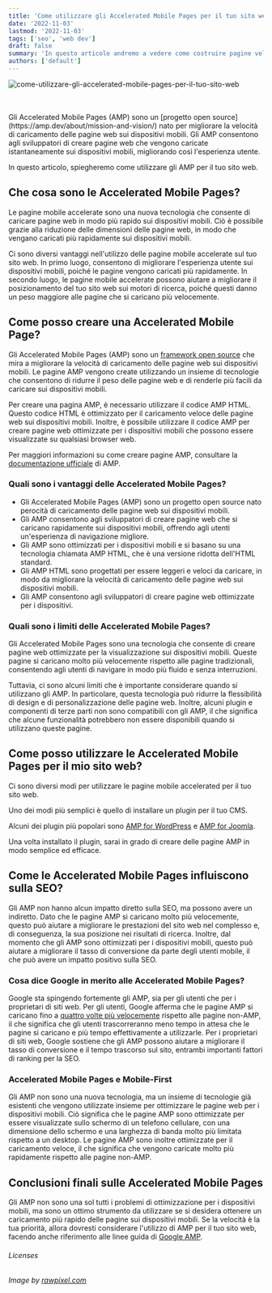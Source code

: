 ```yaml
---
title: 'Come utilizzare gli Accelerated Mobile Pages per il tuo sito web'
date: '2022-11-03'
lastmod: '2022-11-03'
tags: ['seo', 'web dev']
draft: false
summary: 'In questo articolo andremo a vedere come costruire pagine veloci e compatibili con i dispositivi mobili con Accelerated Mobile Pages (AMP).'
authors: ['default']
---
```


![come-utilizzare-gli-accelerated-mobile-pages-per-il-tuo-sito-web](/static/images/blog/come-utilizzare-gli-accelerated-mobile-pages-per-il-tuo-sito-web.jpg)

<TOCInline toc={props.toc} asDisclosure />
<br/><br/>
Gli Accelerated Mobile Pages (AMP) sono un [progetto open source](https://amp.dev/about/mission-and-vision/) nato per migliorare la velocità di caricamento delle pagine web sui dispositivi mobili. Gli AMP consentono agli sviluppatori di creare pagine web che vengono caricate istantaneamente sui dispositivi mobili, migliorando così l'esperienza utente. 

In questo articolo, spiegheremo come utilizzare gli AMP per il tuo sito web.


## Che cosa sono le Accelerated Mobile Pages?

Le pagine mobile accelerate sono una nuova tecnologia che consente di caricare pagine web in modo più rapido sui dispositivi mobili. Ciò è possibile grazie alla riduzione delle dimensioni delle pagine web, in modo che vengano caricati più rapidamente sui dispositivi mobili.

Ci sono diversi vantaggi nell'utilizzo delle pagine mobile accelerate sul tuo sito web. In primo luogo, consentono di migliorare l'esperienza utente sui dispositivi mobili, poiché le pagine vengono caricati più rapidamente. In secondo luogo, le pagine mobile accelerate possono aiutare a migliorare il posizionamento del tuo sito web sui motori di ricerca, poiché questi danno un peso maggiore alle pagine che si caricano più velocemente.


## Come posso creare una Accelerated Mobile Page?

Gli Accelerated Mobile Pages (AMP) sono un [framework open source](https://amp.dev/) che mira a migliorare la velocità di caricamento delle pagine web sui dispositivi mobili. Le pagine AMP vengono create utilizzando un insieme di tecnologie che consentono di ridurre il peso delle pagine web e di renderle più facili da caricare sui dispositivi mobili.

Per creare una pagina AMP, è necessario utilizzare il codice AMP HTML. Questo codice HTML è ottimizzato per il caricamento veloce delle pagine web sui dispositivi mobili. Inoltre, è possibile utilizzare il codice AMP per creare pagine web ottimizzate per i dispositivi mobili che possono essere visualizzate su qualsiasi browser web.

Per maggiori informazioni su come creare pagine AMP, consultare la [documentazione ufficiale](https://amp.dev/it/documentation/guides-and-tutorials/?format=websites) di AMP.


### Quali sono i vantaggi delle Accelerated Mobile Pages?

- Gli Accelerated Mobile Pages (AMP) sono un progetto open source nato perocità di caricamento delle pagine web sui dispositivi mobili. 
- Gli AMP consentono agli sviluppatori di creare pagine web che si caricano rapidamente sui dispositivi mobili, offrendo agli utenti un'esperienza di navigazione migliore. 
- Gli AMP sono ottimizzati per i dispositivi mobili e si basano su una tecnologia chiamata AMP HTML, che è una versione ridotta dell'HTML standard. 
- Gli AMP HTML sono progettati per essere leggeri e veloci da caricare, in modo da migliorare la velocità di caricamento delle pagine web sui dispositivi mobili. 
- Gli AMP consentono agli sviluppatori di creare pagine web ottimizzate per i dispositivi.


### Quali sono i limiti delle Accelerated Mobile Pages?

Gli Accelerated Mobile Pages sono una tecnologia che consente di creare pagine web ottimizzate per la visualizzazione sui dispositivi mobili. Queste pagine si caricano molto più velocemente rispetto alle pagine tradizionali, consentendo agli utenti di navigare in modo più fluido e senza interruzioni.

Tuttavia, ci sono alcuni limiti che è importante considerare quando si utilizzano gli AMP. In particolare, questa tecnologia può ridurre la flessibilità di design e di personalizzazione delle pagine web. Inoltre, alcuni plugin e componenti di terze parti non sono compatibili con gli AMP, il che significa che alcune funzionalità potrebbero non essere disponibili quando si utilizzano queste pagine.


## Come posso utilizzare le Accelerated Mobile Pages per il mio sito web?

Ci sono diversi modi per utilizzare le pagine mobile accelerated per il tuo sito web.

Uno dei modi più semplici è quello di installare un plugin per il tuo CMS.

Alcuni dei plugin più popolari sono [AMP for WordPress](https://it.wordpress.org/plugins/amp/) e [AMP for Joomla](https://extensions.joomla.org/tags/amp/).

Una volta installato il plugin, sarai in grado di creare delle pagine AMP in modo semplice ed efficace.


## Come le Accelerated Mobile Pages influiscono sulla SEO?

Gli AMP non hanno alcun impatto diretto sulla SEO, ma possono avere un indiretto. Dato che le pagine AMP si caricano molto più velocemente, questo può aiutare a migliorare le prestazioni del sito web nel complesso e, di conseguenza, la sua posizione nei risultati di ricerca. Inoltre, dal momento che gli AMP sono ottimizzati per i dispositivi mobili, questo può aiutare a migliorare il tasso di conversione da parte degli utenti mobile, il che può avere un impatto positivo sulla SEO.


### Cosa dice Google in merito alle Accelerated Mobile Pages?

Google sta spingendo fortemente gli AMP, sia per gli utenti che per i proprietari di siti web. Per gli utenti, Google afferma che le pagine AMP si caricano fino a [quattro volte più velocemente](https://support.google.com/google-ads/answer/7496737?hl=it) rispetto alle pagine non-AMP, il che significa che gli utenti trascorreranno meno tempo in attesa che le pagine si caricano e più tempo effettivamente a utilizzarle. Per i proprietari di siti web, Google sostiene che gli AMP possono aiutare a migliorare il tasso di conversione e il tempo trascorso sul sito, entrambi importanti fattori di ranking per la SEO.


### Accelerated Mobile Pages e Mobile-First

Gli AMP non sono una nuova tecnologia, ma un insieme di tecnologie già esistenti che vengono utilizzate insieme per ottimizzare le pagine web per i dispositivi mobili. Ciò significa che le pagine AMP sono ottimizzate per essere visualizzate sullo schermo di un telefono cellulare, con una dimensione dello schermo e una larghezza di banda molto più limitata rispetto a un desktop. Le pagine AMP sono inoltre ottimizzate per il caricamento veloce, il che significa che vengono caricate molto più rapidamente rispetto alle pagine non-AMP.


## Conclusioni finali sulle Accelerated Mobile Pages

Gli AMP non sono una sol tutti i problemi di ottimizzazione per i dispositivi mobili, ma sono un ottimo strumento da utilizzare se si desidera ottenere un caricamento più rapido delle pagine sui dispositivi mobili. Se la velocità è la tua priorità, allora dovresti considerare l'utilizzo di AMP per il tuo sito web, facendo anche riferimento alle linee guida di [Google AMP](https://developers.google.com/search/docs/advanced/guidelines/amp?hl=it).


###### Licenses
*Image by [rawpixel.com](https://www.rawpixel.com/image/50818/free-illustration-vector-stopwatch-timer-hour)*
